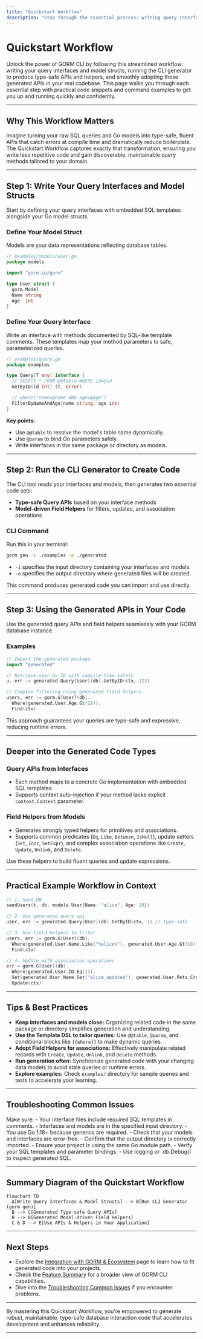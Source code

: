 ```yaml
---
title: "Quickstart Workflow"
description: "Step through the essential process: writing query interfaces and model structs, running the CLI generator, and adopting the generated APIs in real code. Example snippets and typical command invocations are used to illustrate each step."
---
```


# Quickstart Workflow

Unlock the power of GORM CLI by following this streamlined workflow: writing your query interfaces and model structs, running the CLI generator to produce type-safe APIs and helpers, and smoothly adopting these generated APIs in your real codebase. This page walks you through each essential step with practical code snippets and command examples to get you up and running quickly and confidently.

---

## Why This Workflow Matters

Imagine turning your raw SQL queries and Go models into type-safe, fluent APIs that catch errors at compile time and dramatically reduce boilerplate. The Quickstart Workflow captures exactly that transformation, ensuring you write less repetitive code and gain discoverable, maintainable query methods tailored to your domain.

---

## Step 1: Write Your Query Interfaces and Model Structs

Start by defining your query interfaces with embedded SQL templates alongside your Go model structs.

### Define Your Model Struct

Models are your data representations reflecting database tables.

```go
// examples/models/user.go
package models

import "gorm.io/gorm"

type User struct {
  gorm.Model
  Name string
  Age  int
}
```

### Define Your Query Interface

Write an interface with methods documented by SQL-like template comments. These templates map your method parameters to safe, parameterized queries.

```go
// examples/query.go
package examples

type Query[T any] interface {
  // SELECT * FROM @@table WHERE id=@id
  GetByID(id int) (T, error)

  // where("name=@name AND age=@age")
  FilterByNameAndAge(name string, age int)
}
```

**Key points:**
- Use `@@table` to resolve the model's table name dynamically.
- Use `@param` to bind Go parameters safely.
- Write interfaces in the same package or directory as models.

---

## Step 2: Run the CLI Generator to Create Code

The CLI tool reads your interfaces and models, then generates two essential code sets:

- **Type-safe Query APIs** based on your interface methods
- **Model-driven Field Helpers** for filters, updates, and association operations

### CLI Command

Run this in your terminal:

```bash
gorm gen -i ./examples -o ./generated
```

- `-i` specifies the input directory containing your interfaces and models.
- `-o` specifies the output directory where generated files will be created.

This command produces generated code you can import and use directly.

---

## Step 3: Using the Generated APIs in Your Code

Use the generated query APIs and field helpers seamlessly with your GORM database instance.

### Examples

```go
// Import the generated package
import "generated"

// Retrieve user by ID with compile-time safety
u, err := generated.Query[User](db).GetByID(ctx, 123)

// Complex filtering using generated field helpers
users, err := gorm.G[User](db).
  Where(generated.User.Age.Gt(18)).
  Find(ctx)
```

This approach guarantees your queries are type-safe and expressive, reducing runtime errors.

---

## Deeper into the Generated Code Types

### Query APIs from Interfaces
- Each method maps to a concrete Go implementation with embedded SQL templates.
- Supports context auto-injection if your method lacks explicit `context.Context` parameter.

### Field Helpers from Models
- Generates strongly typed helpers for primitives and associations.
- Supports common predicates (`Eq`, `Like`, `Between`, `IsNull`), update setters (`Set`, `Incr`, `SetExpr`), and complex association operations like `Create`, `Update`, `Unlink`, and `Delete`.

Use these helpers to build fluent queries and update expressions.

---

## Practical Example Workflow in Context

```go
// 1. Seed DB
seedUsers(t, db, models.User{Name: "alice", Age: 20})

// 2. Use generated query api
user, err := generated.Query[User](db).GetByID(ctx, 1) // type-safe

// 3. Use field helpers to filter
users, err := gorm.G[User](db).
  Where(generated.User.Name.Like("%alice%"), generated.User.Age.Gt(18)).
  Find(ctx)

// 4. Update with association operations
err = gorm.G[User](db).
  Where(generated.User.ID.Eq(1)).
  Set(generated.User.Name.Set("alice_updated"), generated.User.Pets.Create(generated.Pet.Name.Set("fido"))).
  Update(ctx)
```

---

## Tips & Best Practices

- **Keep interfaces and models close:** Organizing related code in the same package or directory simplifies generation and understanding.
- **Use the Template DSL to tailor queries:** Use `@@table`, `@param`, and conditional blocks like `{{where}}` to make dynamic queries.
- **Adopt Field Helpers for associations:** Effectively manipulate related records with `Create`, `Update`, `Unlink`, and `Delete` methods.
- **Run generation often:** Synchronize generated code with your changing data models to avoid stale queries or runtime errors.
- **Explore examples:** Check `examples/` directory for sample queries and tests to accelerate your learning.

---

## Troubleshooting Common Issues

<AccordionGroup title="Quickstart Troubleshooting">
<Accordion title="I get errors running 'gorm gen'">
Make sure:
- Your interface files include required SQL templates in comments.
- Interfaces and models are in the specified input directory.
- You use Go 1.18+ because generics are required.
</Accordion>
<Accordion title="Generated code doesn't compile">
- Check that your models and interfaces are error-free.
- Confirm that the output directory is correctly imported.
- Ensure your project is using the same Go module path.
</Accordion>
<Accordion title="Queries return unexpected results">
- Verify your SQL templates and parameter bindings.
- Use logging or `db.Debug()` to inspect generated SQL.
</Accordion>
</AccordionGroup>

---

## Summary Diagram of the Quickstart Workflow

```mermaid
flowchart TD
  A[Write Query Interfaces & Model Structs] --> B[Run CLI Generator (gorm gen)]
  B --> C[Generated Type-safe Query APIs]
  B --> D[Generated Model-driven Field Helpers]
  C & D --> E[Use APIs & Helpers in Your Application]
```

---

## Next Steps

- Explore the [Integration with GORM & Ecosystem](/overview/getting-started-examples/integration-with-gorm) page to learn how to fit generated code into your projects.
- Check the [Feature Summary](/overview/core-concepts-architecture/feature-overview) for a broader view of GORM CLI capabilities.
- Dive into the [Troubleshooting Common Issues](/getting-started/troubleshooting-faq/common-issues) if you encounter problems.


---

By mastering this Quickstart Workflow, you're empowered to generate robust, maintainable, type-safe database interaction code that accelerates development and enhances reliability.

---